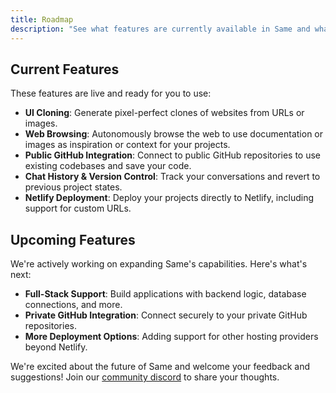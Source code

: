 ```yaml
---
title: Roadmap
description: "See what features are currently available in Same and what's coming next."
---
```


## Current Features

These features are live and ready for you to use:

- **UI Cloning**: Generate pixel-perfect clones of websites from URLs or images.
- **Web Browsing**: Autonomously browse the web to use documentation or images as inspiration or context for your projects.
- **Public GitHub Integration**: Connect to public GitHub repositories to use existing codebases and save your code.
- **Chat History & Version Control**: Track your conversations and revert to previous project states.
- **Netlify Deployment**: Deploy your projects directly to Netlify, including support for custom URLs.

## Upcoming Features

We're actively working on expanding Same's capabilities. Here's what's next:

- **Full-Stack Support**: Build applications with backend logic, database connections, and more.
- **Private GitHub Integration**: Connect securely to your private GitHub repositories.
- **More Deployment Options**: Adding support for other hosting providers beyond Netlify.

We're excited about the future of Same and welcome your feedback and suggestions! Join our [community discord](https://discord.gg/tjHuQJaPsy) to share your thoughts.
